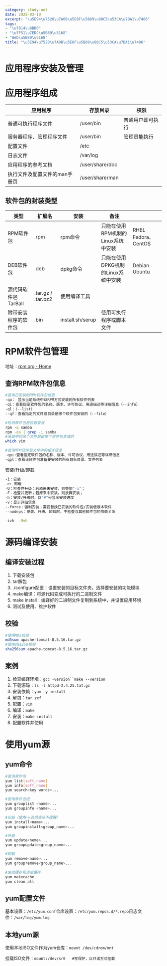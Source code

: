 ```yaml
---
category: study-net
date: 2025-03-10
excerpt: "\u5E94\u7528\u7A0B\u5E8F\u5B89\u88C5\u53CA\u7BA1\u7406"
tags:
- "\u7B14\u8BB0"
- "\u7F51\u7EDC\u5B89\u5168"
- "Web\u5B89\u5168"
title: "\u5E94\u7528\u7A0B\u5E8F\u5B89\u88C5\u53CA\u7BA1\u7406"
---
```

# 应用程序安装及管理

# 应用程序组成

|应用程序 |存放目录 |权限 |
|---|---|---|
|普通可执行程序文件 |/user/bin |普通用户即可执行 |
|服务器程序、管理程序文件 |/user/bin |管理员能执行 |
|配置文件 |/etc | |
|日志文件 |/var/log | |
|应用程序的参考文档 |/user/share/doc | |
|执行文件及配置文件的man手册页 |/user/share/man | |
## 软件包的封装类型

|类型 |扩展名 |安装 |备注 | |
|---|---|---|---|---|
|RPM软件包 |.rpm |rpm命令 |只能在使用RPM机制的Linux系统中安装 |RHEL Fedora、CentOS |
|DEB软件包 |.deb |dpkg命令 |只能在使用DPKG机制的Linux系统中安装 |Debian Ubuntu |
|源代码软件包 TarBall |.tar.gz / .tar.bz2 |使用编译工具 | | |
|附带安装程序的软件包 |.bin  |install.sh/serup |使用可执行程序或脚本文件 | |
# RPM软件包管理

地址：[rpm.org - Home](http://rpm.org/)

## 查询RPM软件包信息


```Bash
#查询已安装的RPM软件包信息
-qa： 显示当前系统中以RPM方式安装的所有软件列表
-qi：查看指定软件包的名称、版本、许可协议、用途描述等详细信息（--info）
-ql：（--list）
--qf：查看指定的文件或目录是哪个软件包安装的（--file）

#检测软件包是否有安装
rpm -q samba  
rpm -qa | grep -i samba
#系统中的某个文件是由哪个软件包生成的
which vim

#查询RPM软件包文件中的相关信息
-qpi:查看指定软件包的名称、版本、许可协议、用途描述等详细信息
-qpl：查看该软件包准备要安装的所有目标目录、文件列表
```

安装/升级/卸载


```Bash
-i：安装
-e: 卸载
-U：检查并升级；若原来未安装，则等同"-i"；
-F：检查并更新；若原来未安装，则放弃安装；
-h：安装/升级时，以"#"号显示安装进度
-v：显示详细信息
--force：强制安装；需要替换已安装的软件包/安装低版本软件
--nodeps：安装、升级、卸载时，不检查与其他软件包的依赖关系

-ivh  -Uvh
```

# 源码编译安装

## 编译安装过程

1. 下载安装包
2. tar解包
3. ./configure配置：设置安装的目标文件夹，选择要安装的功能模块
4. make编译：将源代码变成可执行的二进制文件
5. make install：编译好的二进制文件复制到系统中，并设置应用环境
6. 测试及使用、维护软件

## 校验


```Bash
#使用MD5校验
md5sum apache-tomcat-8.5.16.tar.gz
#使用sha256校验
sha256sum apache-tomcat-8.5.16.tar.gz
```

## 案例

1. 检查编译环境：`gcc -version``make --version`
2. 下载源码：`ls -l httpd-2.4.25.tat.gz`
3. 安装依赖：`yum -y install`
4. 解包：`tar zxf`
5. 配置：`vim`
6. 编译：`make `
7. 安装：`make install`
8. 配置软件并使用

# 使用yum源

## yum命令


```Bash
#查询软件包
yum list[soft_name]
yum info[soft_name]
yum search<key words>...

#查询软件包组
yum grouplist <name>...
yum groupinfo <name>...

#安装（使用-y选项表示不提醒）
yum install<name>...
yum groupinstall<group_name>...

#升级
yum update<neme>...
yum groupupdate<group_name>...

#卸载
yum remove<name>...
yum groupremove<group_name>...

#生成缓存和清空缓存
yum makecache
yum clean all
```

## yum配置文件

基本设置：`/etc/yum.conf`仓库设置：`/etc/yum.repos.d/*.repo`日志文件：`/var/log/yum.log`

## 本地yum源

使用本地ISO文件作为yum仓库：`mount /dev/cdrom/mnt`

挂载ISO文件：`mount:/dev/sr0   #写保护，以只读方式挂载`

